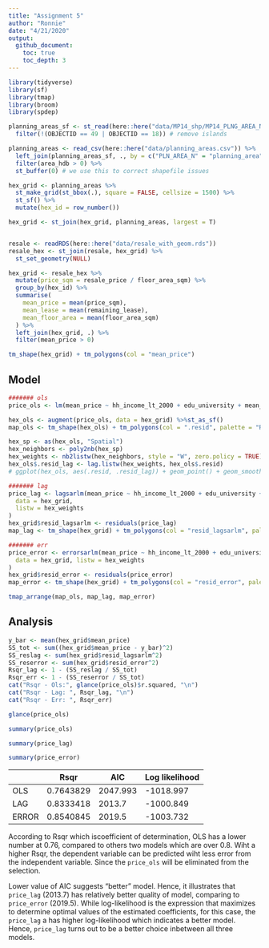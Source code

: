 ```yaml
---
title: "Assignment 5"
author: "Ronnie"
date: "4/21/2020"
output: 
  github_document:
    toc: true
    toc_depth: 3
---
```


```r
library(tidyverse)
library(sf)
library(tmap)
library(broom)
library(spdep)
```

```r
planning_areas_sf <- st_read(here::here("data/MP14_shp/MP14_PLNG_AREA_NO_SEA_PL.shp")) %>%
  filter(!(OBJECTID == 49 | OBJECTID == 18)) # remove islands

planning_areas <- read_csv(here::here("data/planning_areas.csv")) %>%
  left_join(planning_areas_sf, ., by = c("PLN_AREA_N" = "planning_area")) %>%
  filter(area_hdb > 0) %>%
  st_buffer(0) # we use this to correct shapefile issues

hex_grid <- planning_areas %>%
  st_make_grid(st_bbox(.), square = FALSE, cellsize = 1500) %>%
  st_sf() %>%
  mutate(hex_id = row_number())

hex_grid <- st_join(hex_grid, planning_areas, largest = T)


resale <- readRDS(here::here("data/resale_with_geom.rds"))
resale_hex <- st_join(resale, hex_grid) %>%
  st_set_geometry(NULL)

hex_grid <- resale_hex %>%
  mutate(price_sqm = resale_price / floor_area_sqm) %>%
  group_by(hex_id) %>%
  summarise(
    mean_price = mean(price_sqm),
    mean_lease = mean(remaining_lease),
    mean_floor_area = mean(floor_area_sqm)
  ) %>%
  left_join(hex_grid, .) %>%
  filter(mean_price > 0)

tm_shape(hex_grid) + tm_polygons(col = "mean_price")
```

## Model

```r
####### ols
price_ols <- lm(mean_price ~ hh_income_lt_2000 + edu_university + mean_lease, data = hex_grid)

hex_ols <- augment(price_ols, data = hex_grid) %>%st_as_sf()
map_ols <- tm_shape(hex_ols) + tm_polygons(col = ".resid", palette = "RdBu")

hex_sp <- as(hex_ols, "Spatial")
hex_neighbors <- poly2nb(hex_sp)
hex_weights <- nb2listw(hex_neighbors, style = "W", zero.policy = TRUE)
hex_ols$.resid_lag <- lag.listw(hex_weights, hex_ols$.resid)
# ggplot(hex_ols, aes(.resid, .resid_lag)) + geom_point() + geom_smooth()

####### lag
price_lag <- lagsarlm(mean_price ~ hh_income_lt_2000 + edu_university + mean_lease,
  data = hex_grid,
  listw = hex_weights
)
hex_grid$resid_lagsarlm <- residuals(price_lag)
map_lag <- tm_shape(hex_grid) + tm_polygons(col = "resid_lagsarlm", palette = "RdBu")

####### err
price_error <- errorsarlm(mean_price ~ hh_income_lt_2000 + edu_university + mean_lease,
  data = hex_grid, listw = hex_weights
)
hex_grid$resid_error <- residuals(price_error)
map_error <- tm_shape(hex_grid) + tm_polygons(col = "resid_error", palette = "RdBu")

tmap_arrange(map_ols, map_lag, map_error)
```

## Analysis

```r
y_bar <- mean(hex_grid$mean_price)
SS_tot <- sum((hex_grid$mean_price - y_bar)^2)
SS_reslag <- sum(hex_grid$resid_lagsarlm^2)
SS_reserror <- sum(hex_grid$resid_error^2)
Rsqr_lag <- 1 - (SS_reslag / SS_tot)
Rsqr_err <- 1 - (SS_reserror / SS_tot)
cat("Rsqr - Ols:", glance(price_ols)$r.squared, "\n")
cat("Rsqr - Lag: ", Rsqr_lag, "\n")
cat("Rsqr - Err: ", Rsqr_err)
```

```r
glance(price_ols)
```

```r
summary(price_ols)
```

```r
summary(price_lag)
```

```r
summary(price_error)
```

|       | Rsqr      | AIC      | Log likelihood | 
|-------|-----------|----------|----------------|
| OLS   | 0.7643829 | 2047.993 | -1018.997      |
| LAG   | 0.8333418 | 2013.7   | -1000.849      |
| ERROR | 0.8540845 | 2019.5   | -1003.732      |

According to Rsqr which iscoefficient of determination, OLS has a lower number at 0.76, compared to others two models which are over 0.8. Wiht a higher Rsqr, the dependent variable can be predicted wiht less error from the independent variable. Since the `price_ols` will be eliminated from the selection. 

Lower value of AIC suggests "better" model. Hence, it illustrates that `price_lag` (2013.7) has relatively better quality of model, comparing to `price_error` (2019.5). While log-likelihood is the expression that  maximizes to determine optimal values of the estimated coefficients, for this case, the `price_lag` a has higher log-likelihood which indicates a better model. Hence, `price_lag` turns out to be a better choice inbetween all three models. 


